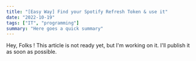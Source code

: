 ```yaml
---
title: "[Easy Way] Find your Spotify Refresh Token & use it" 
date: "2022-10-19"
tags: ["IT", "programming"]
summary: "Here goes a quick summary"
---
```


Hey, Folks !
This article is not ready yet, but I'm working on it. I'll publish it as soon as possible.
